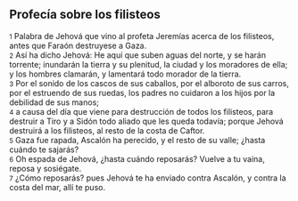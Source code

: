 == Profecía sobre los filisteos ==

{{anchor|1}} <small>1</small> Palabra de Jehová que vino al profeta Jeremías acerca de los filisteos, antes que Faraón destruyese a Gaza.<br>
{{anchor|2}} <small>2</small> Así ha dicho Jehová: He aquí que suben aguas del norte, y se harán torrente; inundarán la tierra y su plenitud, la ciudad y los moradores de ella; y los hombres clamarán, y lamentará todo morador de la tierra.<br>
{{anchor|3}} <small>3</small> Por el sonido de los cascos de sus caballos, por el alboroto de sus carros, por el estruendo de sus ruedas, los padres no cuidaron a los hijos por la debilidad de sus manos;<br>
{{anchor|4}} <small>4</small> a causa del día que viene para destrucción de todos los filisteos, para destruir a Tiro y a Sidón todo aliado que les queda todavía; porque Jehová destruirá a los filisteos, al resto de la costa de Caftor.<br>
{{anchor|5}} <small>5</small> Gaza fue rapada, Ascalón ha perecido, y el resto de su valle; ¿hasta cuándo te sajarás?<br>
{{anchor|6}} <small>6</small> Oh espada de Jehová, ¿hasta cuándo reposarás? Vuelve a tu vaina, reposa y sosiégate.<br>
{{anchor|7}} <small>7</small> ¿Cómo reposarás? pues Jehová te ha enviado contra Ascalón, y contra la costa del mar, allí te puso.<br>

